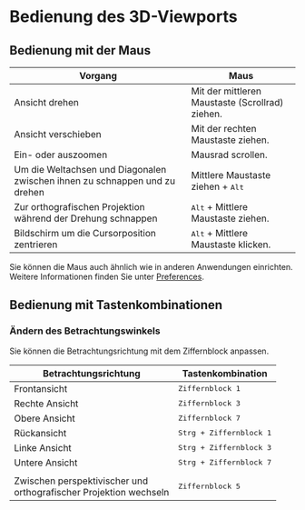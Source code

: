 # Bedienung des 3D-Viewports

## Bedienung mit der Maus

| Vorgang                                             | Maus                                                    |
| -------------------------------------------------- | -------------------------------------------------------- |
| Ansicht drehen                                     | Mit der mittleren Maustaste (Scrollrad) ziehen.          |
| Ansicht verschieben                                | Mit der rechten Maustaste ziehen.                        |
| Ein- oder auszoomen                                | Mausrad scrollen.                                        |
| Um die Weltachsen und Diagonalen zwischen ihnen zu schnappen und zu drehen | Mittlere Maustaste ziehen + <kbd>Alt</kbd>               |
| Zur orthografischen Projektion während der Drehung schnappen | <kbd>Alt</kbd> + Mittlere Maustaste ziehen.             |
| Bildschirm um die Cursorposition zentrieren        | <kbd>Alt</kbd> + Mittlere Maustaste klicken.             |


Sie können die Maus auch ähnlich wie in anderen Anwendungen einrichten. Weitere Informationen finden Sie unter [Preferences](preferences).

## Bedienung mit Tastenkombinationen

### Ändern des Betrachtungswinkels

Sie können die Betrachtungsrichtung mit dem Ziffernblock anpassen.

| Betrachtungsrichtung                                                    | Tastenkombination                |
| ----------------------------------------------------------------------- | -------------------------------- |
| Frontansicht                                                            | <kbd>Ziffernblock 1</kbd>        |
| Rechte Ansicht                                                          | <kbd>Ziffernblock 3</kbd>        |
| Obere Ansicht                                                           | <kbd>Ziffernblock 7</kbd>        |
| Rückansicht                                                             | <kbd>Strg + Ziffernblock 1</kbd> |
| Linke Ansicht                                                           | <kbd>Strg + Ziffernblock 3</kbd> |
| Untere Ansicht                                                          | <kbd>Strg + Ziffernblock 7</kbd> |
|                                                                         |                                  |
| Zwischen perspektivischer und <br />orthografischer Projektion wechseln | <kbd>Ziffernblock 5</kbd>        |